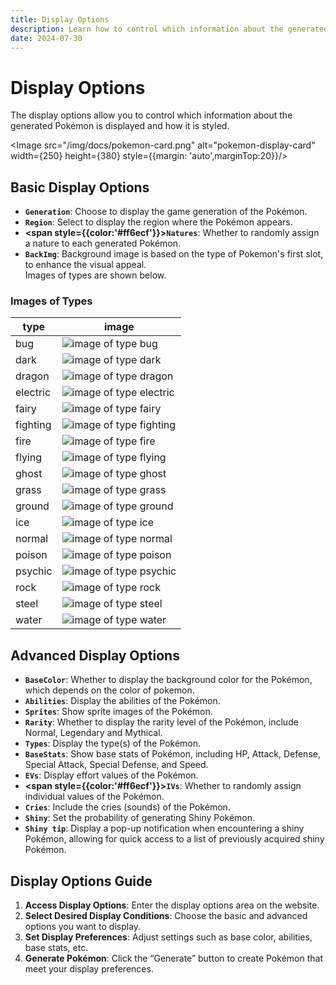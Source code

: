 ```yaml
---
title: Display Options
description: Learn how to control which information about the generated Pokémon is displayed and how it is styled.
date: 2024-07-30
---
```



# Display Options
The display options allow you to control which information about the generated Pokémon is displayed and how it is styled.

<Image src="/img/docs/pokemon-card.png" alt="pokemon-display-card" width={250} height={380} 
style={{margin: 'auto',marginTop:20}}/>

## Basic Display Options
- **`Generation`**: Choose to display the game generation of the Pokémon.
- **`Region`**: Select to display the region where the Pokémon appears.
- **<span style={{color:'#ff6ecf'}}>`Natures`</span>**: Whether to randomly assign a nature to each generated Pokémon.
- **`BackImg`**: Background image is based on the type of Pokemon's first slot, to enhance the visual appeal.<br/>
Images of types are shown below.

### Images of Types

| type | image |
|-------|-------|
| bug | ![image of type bug](/img/background-types/type_background_bug.png) |
| dark | ![image of type dark](/img/background-types/type_background_dark.png) |
| dragon | ![image of type dragon](/img/background-types/type_background_dragon.png) |
| electric | ![image of type electric](/img/background-types/type_background_electric.png) |
| fairy | ![image of type fairy](/img/background-types/type_background_fairy.png) |
| fighting | ![image of type fighting](/img/background-types/type_background_fighting.png) |
| fire | ![image of type fire](/img/background-types/type_background_fire.png) |
| flying | ![image of type flying](/img/background-types/type_background_flying.png) |
| ghost | ![image of type ghost](/img/background-types/type_background_ghost.png) |
| grass | ![image of type grass](/img/background-types/type_background_grass.png) |
| ground | ![image of type ground](/img/background-types/type_background_ground.png) |
| ice | ![image of type ice](/img/background-types/type_background_ice.png) |
| normal | ![image of type normal](/img/background-types/type_background_normal.png) |
| poison | ![image of type poison](/img/background-types/type_background_poison.png) |
| psychic | ![image of type psychic](/img/background-types/type_background_psychic.png) |
| rock | ![image of type rock](/img/background-types/type_background_rock.png) |
| steel | ![image of type steel](/img/background-types/type_background_steel.png) |
| water | ![image of type water](/img/background-types/type_background_water.png) |

## Advanced Display Options
- **`BaseColor`**: Whether to display the background color for the Pokémon, which depends on the color of pokemon.
- **`Abilities`**: Display the abilities of the Pokémon.
- **`Sprites`**: Show sprite images of the Pokémon.
- **`Rarity`**: Whether to display the rarity level of the Pokémon, include Normal, Legendary and Mythical.
- **`Types`**: Display the type(s) of the Pokémon.
- **`BaseStats`**: Show base stats of Pokémon, including HP, Attack, Defense, Special Attack, Special Defense, and Speed.
- **`EVs`**: Display effort values of the Pokémon.
- **<span style={{color:'#ff6ecf'}}>`IVs`</span>**: Whether to randomly assign individual values of the Pokémon.
- **`Cries`**: Include the cries (sounds) of the Pokémon.
- **`Shiny`**: Set the probability of generating Shiny Pokémon.
- **`Shiny tip`**: Display a pop-up notification when encountering a shiny Pokémon, allowing for quick access to a list of previously acquired shiny Pokémon.

## Display Options Guide
1. **Access Display Options**: Enter the display options area on the website.
2. **Select Desired Display Conditions**: Choose the basic and advanced options you want to display.
3. **Set Display Preferences**: Adjust settings such as base color, abilities, base stats, etc.
4. **Generate Pokémon**: Click the “Generate” button to create Pokémon that meet your display preferences.